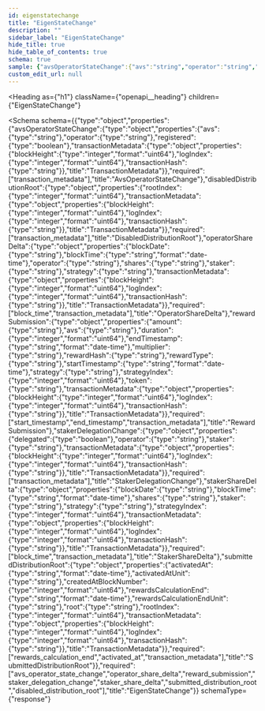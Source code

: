 ```yaml
---
id: eigenstatechange
title: "EigenStateChange"
description: ""
sidebar_label: "EigenStateChange"
hide_title: true
hide_table_of_contents: true
schema: true
sample: {"avsOperatorStateChange":{"avs":"string","operator":"string","registered":true,"transactionMetadata":{"blockHeight":0,"logIndex":0,"transactionHash":"string"}},"disabledDistributionRoot":{"rootIndex":0,"transactionMetadata":{"blockHeight":0,"logIndex":0,"transactionHash":"string"}},"operatorShareDelta":{"blockDate":"string","blockTime":"2024-07-29T15:51:28.071Z","operator":"string","shares":"string","staker":"string","strategy":"string","transactionMetadata":{"blockHeight":0,"logIndex":0,"transactionHash":"string"}},"rewardSubmission":{"amount":"string","avs":"string","duration":0,"endTimestamp":"2024-07-29T15:51:28.071Z","multiplier":"string","rewardHash":"string","rewardType":"string","startTimestamp":"2024-07-29T15:51:28.071Z","strategy":"string","strategyIndex":0,"token":"string","transactionMetadata":{"blockHeight":0,"logIndex":0,"transactionHash":"string"}},"stakerDelegationChange":{"delegated":true,"operator":"string","staker":"string","transactionMetadata":{"blockHeight":0,"logIndex":0,"transactionHash":"string"}},"stakerShareDelta":{"blockDate":"string","blockTime":"2024-07-29T15:51:28.071Z","shares":"string","staker":"string","strategy":"string","strategyIndex":0,"transactionMetadata":{"blockHeight":0,"logIndex":0,"transactionHash":"string"}},"submittedDistributionRoot":{"activatedAt":"2024-07-29T15:51:28.071Z","activatedAtUnit":"string","createdAtBlockNumber":0,"rewardsCalculationEnd":"2024-07-29T15:51:28.071Z","rewardsCalculationEndUnit":"string","root":"string","rootIndex":0,"transactionMetadata":{"blockHeight":0,"logIndex":0,"transactionHash":"string"}}}
custom_edit_url: null
---
```



<Heading
  as={"h1"}
  className={"openapi__heading"}
  children={"EigenStateChange"}
>
</Heading>





<Schema
  schema={{"type":"object","properties":{"avsOperatorStateChange":{"type":"object","properties":{"avs":{"type":"string"},"operator":{"type":"string"},"registered":{"type":"boolean"},"transactionMetadata":{"type":"object","properties":{"blockHeight":{"type":"integer","format":"uint64"},"logIndex":{"type":"integer","format":"uint64"},"transactionHash":{"type":"string"}},"title":"TransactionMetadata"}},"required":["transaction_metadata"],"title":"AvsOperatorStateChange"},"disabledDistributionRoot":{"type":"object","properties":{"rootIndex":{"type":"integer","format":"uint64"},"transactionMetadata":{"type":"object","properties":{"blockHeight":{"type":"integer","format":"uint64"},"logIndex":{"type":"integer","format":"uint64"},"transactionHash":{"type":"string"}},"title":"TransactionMetadata"}},"required":["transaction_metadata"],"title":"DisabledDistributionRoot"},"operatorShareDelta":{"type":"object","properties":{"blockDate":{"type":"string"},"blockTime":{"type":"string","format":"date-time"},"operator":{"type":"string"},"shares":{"type":"string"},"staker":{"type":"string"},"strategy":{"type":"string"},"transactionMetadata":{"type":"object","properties":{"blockHeight":{"type":"integer","format":"uint64"},"logIndex":{"type":"integer","format":"uint64"},"transactionHash":{"type":"string"}},"title":"TransactionMetadata"}},"required":["block_time","transaction_metadata"],"title":"OperatorShareDelta"},"rewardSubmission":{"type":"object","properties":{"amount":{"type":"string"},"avs":{"type":"string"},"duration":{"type":"integer","format":"uint64"},"endTimestamp":{"type":"string","format":"date-time"},"multiplier":{"type":"string"},"rewardHash":{"type":"string"},"rewardType":{"type":"string"},"startTimestamp":{"type":"string","format":"date-time"},"strategy":{"type":"string"},"strategyIndex":{"type":"integer","format":"uint64"},"token":{"type":"string"},"transactionMetadata":{"type":"object","properties":{"blockHeight":{"type":"integer","format":"uint64"},"logIndex":{"type":"integer","format":"uint64"},"transactionHash":{"type":"string"}},"title":"TransactionMetadata"}},"required":["start_timestamp","end_timestamp","transaction_metadata"],"title":"RewardSubmission"},"stakerDelegationChange":{"type":"object","properties":{"delegated":{"type":"boolean"},"operator":{"type":"string"},"staker":{"type":"string"},"transactionMetadata":{"type":"object","properties":{"blockHeight":{"type":"integer","format":"uint64"},"logIndex":{"type":"integer","format":"uint64"},"transactionHash":{"type":"string"}},"title":"TransactionMetadata"}},"required":["transaction_metadata"],"title":"StakerDelegationChange"},"stakerShareDelta":{"type":"object","properties":{"blockDate":{"type":"string"},"blockTime":{"type":"string","format":"date-time"},"shares":{"type":"string"},"staker":{"type":"string"},"strategy":{"type":"string"},"strategyIndex":{"type":"integer","format":"uint64"},"transactionMetadata":{"type":"object","properties":{"blockHeight":{"type":"integer","format":"uint64"},"logIndex":{"type":"integer","format":"uint64"},"transactionHash":{"type":"string"}},"title":"TransactionMetadata"}},"required":["block_time","transaction_metadata"],"title":"StakerShareDelta"},"submittedDistributionRoot":{"type":"object","properties":{"activatedAt":{"type":"string","format":"date-time"},"activatedAtUnit":{"type":"string"},"createdAtBlockNumber":{"type":"integer","format":"uint64"},"rewardsCalculationEnd":{"type":"string","format":"date-time"},"rewardsCalculationEndUnit":{"type":"string"},"root":{"type":"string"},"rootIndex":{"type":"integer","format":"uint64"},"transactionMetadata":{"type":"object","properties":{"blockHeight":{"type":"integer","format":"uint64"},"logIndex":{"type":"integer","format":"uint64"},"transactionHash":{"type":"string"}},"title":"TransactionMetadata"}},"required":["rewards_calculation_end","activated_at","transaction_metadata"],"title":"SubmittedDistributionRoot"}},"required":["avs_operator_state_change","operator_share_delta","reward_submission","staker_delegation_change","staker_share_delta","submitted_distribution_root","disabled_distribution_root"],"title":"EigenStateChange"}}
  schemaType={"response"}
>
  
</Schema>
            
